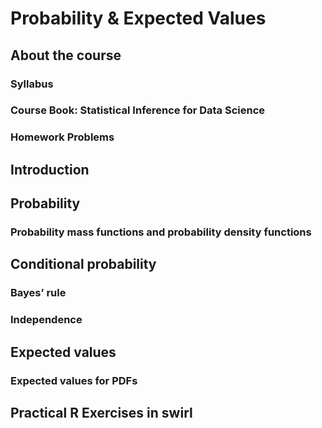 # Probability & Expected Values

## About the course

### Syllabus

### Course Book: Statistical Inference for Data Science

### Homework Problems


## Introduction


## Probability

### Probability mass functions and probability density functions


## Conditional probability

### Bayes' rule

### Independence


## Expected values

### Expected values for PDFs

## Practical R Exercises in swirl
